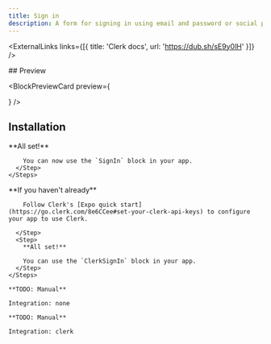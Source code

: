 ```yaml
---
title: Sign in
description: A form for signing in using email and password or social providers.
---
```



<ExternalLinks links={[{ title: 'Clerk docs', url: 'https://dub.sh/sE9y0lH' }]} />

<div className="h-5" />

<div id="preview" className='*:hidden scroll-m-20' aria-hidden>
  ## Preview
</div>
    
<BlockPreviewCard preview={<div className="w-full max-w-sm"><SignIn /></div>} />


## Installation

<AuthBlockTabs>
  <AuthBlockTabsCliContent integration="none">
    <Steps>
      <Step>
        <CommandTabs args={["add", "sign-in"]}/>
      </Step>
      <Step>
        **All set!**

        You can now use the `SignIn` block in your app.
      </Step>
    </Steps>
  </AuthBlockTabsCliContent>
  <AuthBlockTabsCliContent integration="clerk">
    <Steps>
      <Step>
        <CommandTabs args={["add", "clerk-sign-in"]}/>
      </Step>
      <Step>
        **If you haven't already**

        Follow Clerk's [Expo quick start](https://go.clerk.com/8e6CCee#set-your-clerk-api-keys) to configure your app to use Clerk.
        
      </Step>
      <Step>
        **All set!**

        You can use the `ClerkSignIn` block in your app.
      </Step>
    </Steps>
  </AuthBlockTabsCliContent>

  <AuthBlockTabsManualContent integration="none">

    **TODO: Manual**

    Integration: none
  </AuthBlockTabsManualContent>
  <AuthBlockTabsManualContent integration="clerk">

    **TODO: Manual**

    Integration: clerk
    
  </AuthBlockTabsManualContent>
</AuthBlockTabs>